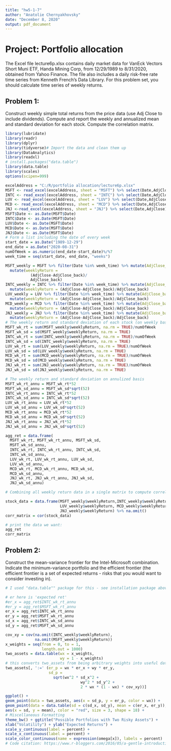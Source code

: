 ```yaml
---
title: "hw5-1-7"
author: "Anatolie Chernyakhovsky"
date: "December 8, 2020"
output: pdf_document
---
```


# Project: Portfolio allocation  
The Excel file lecture6p.xlsx contains daily market data for VanEck Vectors Short Muni ETF, Handa Mining Corp,  from 12/29/1989 to 8/31/2020, obtained from Yahoo Finance. The file also includes a daily risk-free rate time series from Kenneth French’s
Data Library. For this problem set, you should calculate time series of weekly returns.  

## Problem 1:
Construct weekly simple total returns from the price data (use Adj Close to include dividends). Compute and report the weekly and annualized mean and standard deviation for each stock. Compute the correlation matrix.  
```r
library(lubridate)
library(readr)
library(dplyr)
library(tidyverse)# Import the data and clean them up 
library(DataAnalytics)
library(readxl)
# install.packages("data.table")
library(data.table)
library(scales)
options(scipen=999)
```

```r
excelAddress = "C:/R/portfolio allocation/lecture6p.xlsx"
MSFT <- read_excel(excelAddress, sheet = "MSFT") %>% select(Date,AdjClose)
INTC <- read_excel(excelAddress, sheet = "INTC") %>% select(Date,AdjClose)
LUV <- read_excel(excelAddress, sheet = "LUV") %>% select(Date,AdjClose)
MCD <- read_excel(excelAddress, sheet = "MCD") %>% select(Date,AdjClose)
JNJ <-read_excel(excelAddress, sheet = "JNJ") %>% select(Date,AdjClose)
MSFT$Date <- as.Date(MSFT$Date)
INTC$Date <- as.Date(MSFT$Date)
LUV$Date <- as.Date(MSFT$Date)
MCD$Date <- as.Date(MSFT$Date)
JNJ$Date <- as.Date(MSFT$Date)
# Form a list including the date of every week
start_date = as.Date("1989-12-29")
end_date = as.Date("2020-08-31")
numOfWeek = as.numeric(end_date-start_date)%/%7
week_time = seq(start_date, end_date, "weeks")

MSFT_weekly = MSFT %>% filter(Date %in% week_time) %>% mutate(AdjClose_back = back(AdjClose)) %>% 
  mutate(weeklyReturn = 
           (AdjClose-AdjClose_back)/ 
           AdjClose_back)
INTC_weekly = INTC %>% filter(Date %in% week_time) %>% mutate(AdjClose_back = back(AdjClose)) %>% 
  mutate(weeklyReturn = (AdjClose-AdjClose_back)/AdjClose_back)
LUV_weekly = LUV %>% filter(Date %in% week_time) %>% mutate(AdjClose_back = back(AdjClose)) %>% 
  mutate(weeklyReturn = (AdjClose-AdjClose_back)/AdjClose_back)
MCD_weekly = MCD %>% filter(Date %in% week_time) %>% mutate(AdjClose_back = back(AdjClose)) %>% 
  mutate(weeklyReturn = (AdjClose-AdjClose_back)/AdjClose_back)
JNJ_weekly = JNJ %>% filter(Date %in% week_time) %>% mutate(AdjClose_back = back(AdjClose)) %>% 
  mutate(weeklyReturn = (AdjClose-AdjClose_back)/AdjClose_back)
# The weekly return and standard deviation of each stock (on weekly basis)
MSFT_wk_rt = sum(MSFT_weekly$weeklyReturn, na.rm = TRUE)/numOfWeek
MSFT_wk_sd = sd(MSFT_weekly$weeklyReturn, na.rm = TRUE)
INTC_wk_rt = sum(INTC_weekly$weeklyReturn, na.rm = TRUE)/numOfWeek
INTC_wk_sd = sd(INTC_weekly$weeklyReturn, na.rm = TRUE)
LUV_wk_rt = sum(LUV_weekly$weeklyReturn, na.rm = TRUE)/numOfWeek
LUV_wk_sd = sd(LUV_weekly$weeklyReturn, na.rm = TRUE)
MCD_wk_rt = sum(MCD_weekly$weeklyReturn, na.rm = TRUE)/numOfWeek
MCD_wk_sd = sd(MCD_weekly$weeklyReturn, na.rm = TRUE)
JNJ_wk_rt = sum(JNJ_weekly$weeklyReturn, na.rm = TRUE)/numOfWeek
JNJ_wk_sd = sd(JNJ_weekly$weeklyReturn, na.rm = TRUE)

# The weekly return and standard deviation on annulized basis
MSFT_wk_rt_annu = MSFT_wk_rt*52
MSFT_wk_sd_annu = MSFT_wk_sd*sqrt(52)
INTC_wk_rt_annu = INTC_wk_rt*52
INTC_wk_sd_annu = INTC_wk_sd*sqrt(52)
LUV_wk_rt_annu = LUV_wk_rt*52
LUV_wk_sd_annu = LUV_wk_sd*sqrt(52)
MCD_wk_rt_annu = MCD_wk_rt*52
MCD_wk_sd_annu = MCD_wk_sd*sqrt(52)
JNJ_wk_rt_annu = JNJ_wk_rt*52
JNJ_wk_sd_annu = JNJ_wk_sd*sqrt(52)

agg_ret = data.frame( 
  MSFT_wk_rt, MSFT_wk_rt_annu, MSFT_wk_sd, 
  MSFT_wk_sd_annu, 
  INTC_wk_rt, INTC_wk_rt_annu, INTC_wk_sd, 
  INTC_wk_sd_annu, 
  LUV_wk_rt, LUV_wk_rt_annu, LUV_wk_sd, 
  LUV_wk_sd_annu, 
  MCD_wk_rt, MCD_wk_rt_annu, MCD_wk_sd, 
  MCD_wk_sd_annu, 
  JNJ_wk_rt, JNJ_wk_rt_annu, JNJ_wk_sd, 
  JNJ_wk_sd_annu)

# Combining all weekly return data in a single matrix to compute correlation

stock_data = data.frame(MSFT_weekly$weeklyReturn,INTC_weekly$weeklyReturn,
                        LUV_weekly$weeklyReturn, MCD_weekly$weeklyReturn,
                        JNJ_weekly$weeklyReturn) %>% na.omit()
corr_matrix = cor(stock_data)

# print the data we want:
agg_ret
corr_matrix
```

## Problem 2:
Construct the mean-variance frontier for the Intel-Microsoft combination. Indicate the
minimum-variance portfolio and the efficient frontier (the efficient frontier is a set of
expected returns - risks that you would want to consider investing in).
```r
# I used "data.table"" package for this - see installation package above to receive.

# er here is 'expected ret'
#er_x = agg_ret$INTC_wk_rt_annu
#er_y = agg_ret$MSFT_wk_rt_annu
er_x = agg_ret$INTC_wk_rt_annu
er_y = agg_ret$MSFT_wk_rt_annu
sd_x = agg_ret$INTC_wk_sd_annu
sd_y = agg_ret$MSFT_wk_sd_annu

cov_xy = cov(na.omit(INTC_weekly$weeklyReturn), 
             na.omit(MSFT_weekly$weeklyReturn))
x_weights = seq(from = 0, to = 1, 
                length.out = 1000)
two_assets = data.table(wx = x_weights, 
                        wy = 1 - x_weights)
# this converts two_assets from being arbitrary weights into useful data using our inputs.
two_assets[, ':=' (er_p = wx * er_x + wy * er_y, 
                   sd_p = 
                     sqrt(wx^2 * sd_x^2 + 
                                 wy^2 * sd_y^2 + 
                                 2 * wx * (1 - wx) * cov_xy))]

ggplot() +
geom_point(data = two_assets, aes(x = sd_p, y = er_p, color = wx)) +
geom_point(data = data.table(sd = c(sd_x, sd_y), mean = c(er_x, er_y)),
aes(x = sd, y = mean), color = "red", size = 3, shape = 18) +
# Miscellaneous Formatting
theme_bw() + ggtitle("Possible Portfolios with Two Risky Assets") +
xlab("Volatility") + ylab("Expected Returns") +
scale_y_continuous(label = percent) +
scale_x_continuous(label = percent) +
scale_color_continuous(name = expression(omega[x]), labels = percent)
# Code citation: https://www.r-bloggers.com/2016/05/a-gentle-introduction-to-finance-using-r-efficient-frontier-and-capm-part-1/
```

